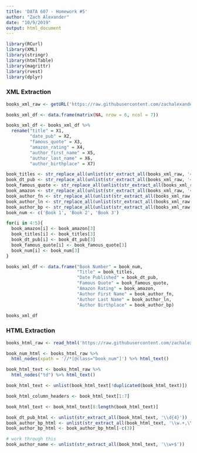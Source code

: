 ```yaml
---
title: 'DATA 607 - Homework #5'
author: "Zach Alexander"
date: "10/9/2019"
output: html_document
---
```


```r
library(RCurl)
library(XML)
library(stringr)
library(htmlTable)
library(magrittr)
library(rvest)
library(dplyr)
```

### XML Extraction

```r
books_xml_raw <- getURL('https://raw.githubusercontent.com/zachalexander/data607_cunysps/master/Homework5/books.xml')

books_xml_df <- data.frame(matrix(NA, nrow = 6, ncol = 7))

books_xml_df <- books_xml_df %>% 
  rename("title" = X1,
         "date_pub" = X2,
         "famous_quote" = X3,
         "amazon_rating" = X4,
         "author_first_name" = X5,
         "author_last_name" = X6,
         "author_birthplace" = X7)

book_titles <- str_replace_all(unlist(str_extract_all(books_xml_raw, '<title>.+>')), '<\\/?\\w+\\>', '')
book_dt_pub <- str_replace_all(unlist(str_extract_all(books_xml_raw, '<date_published>.+>')), '<\\/?\\w+\\>', '')
book_famous_quote <- str_replace_all(unlist(str_extract_all(books_xml_raw, '<famous_quote_from_book>.+>')), '<\\/?\\w+\\>', '')
book_amazon <- str_replace_all(unlist(str_extract_all(books_xml_raw, '<amazon_review_stars>.+>')), '<\\/?\\w+\\>', '')
book_author_fn <- str_replace_all(unlist(str_extract_all(books_xml_raw, '<first_name>.+>')), '<\\/?\\w+\\>', '')
book_author_ln <- str_replace_all(unlist(str_extract_all(books_xml_raw, '<last_name>.+>')), '<\\/?\\w+\\>', '')
book_author_bp <- str_replace_all(unlist(str_extract_all(books_xml_raw, '<birthplace>.+>')), '<\\/?\\w+\\>', '')
book_num <- c('Book 1', 'Book 2', 'Book 3')

for(i in 4:5){
  book_amazon[i] <- book_amazon[3]
  book_titles[i] <- book_titles[3]
  book_dt_pub[i] <- book_dt_pub[3]
  book_famous_quote[i] <- book_famous_quote[3]
  book_num[i] <- book_num[3]
}

books_xml_df <- data.frame("Book Number" = book_num,
                           "Title" = book_titles,
                           "Date Published" = book_dt_pub,
                           "Famous Quote" = book_famous_quote,
                           "Amazon Rating" = book_amazon,
                           "Author First Name" = book_author_fn,
                           "Author Last Name" = book_author_ln,
                           "Author Birthplace" = book_author_bp)

books_xml_df
```

### HTML Extraction

```r
books_html_raw <- read_html('https://raw.githubusercontent.com/zachalexander/data607_cunysps/master/Homework5/books.html')
```

```r
book_num_html <- books_html_raw %>% 
  html_nodes(xpath = '//*[@class="book_num"]') %>% html_text()

book_html_text <- books_html_raw %>% 
  html_nodes("td") %>% html_text()

book_html_text <- unlist(book_html_text[!duplicated(book_html_text)])

book_html_column_headers <- book_html_text[1:7]

book_html_text <- book_html_text[8:length(book_html_text)]

book_dt_pub_html <- unlist(str_extract_all(book_html_text, '\\d{4}'))
book_author_bp_html <- unlist(str_extract_all(book_html_text, '\\w.+,\\s\\w.+'))
book_author_bp_html <- book_author_bp_html[-c(3)]

# work through this
book_author_name <- unlist(str_extract_all(book_html_text, '\\w+$'))


```






